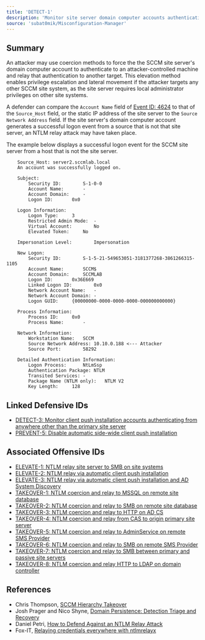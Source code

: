 ```yaml
---
title: 'DETECT-1'
description: 'Monitor site server domain computer accounts authenticating from another source'
source: 'subat0mik/Misconfiguration-Manager'
---
```


## Summary
An attacker may use coercion methods to force the the SCCM site server's domain computer account to authenticate to an attacker-controlled machine and relay that authentication to another target. This elevation method enables privilege escalation and lateral movement if the attacker targets any other SCCM site system, as the site server requires local administrator privileges on other site systems.

A defender can compare the `Account Name` field of [Event ID: 4624](https://learn.microsoft.com/en-us/previous-versions/windows/it-pro/windows-10/security/threat-protection/auditing/event-4624) to that of the `Source_Host` field, or the static IP address of the site server to the `Source Network Address` field. If the site server's domain computer account generates a successful logon event from a source that is not that site server, an NTLM relay attack may have taken place.

The example below displays a successful logon event for the SCCM site server from a host that is not the site server.

```
    Source_Host: server2.sccmlab.local
    An account was successfully logged on.

    Subject:
        Security ID:		S-1-0-0
        Account Name:		-
        Account Domain:		-
        Logon ID:		0x0

    Logon Information:
        Logon Type:		3
        Restricted Admin Mode:	-
        Virtual Account:		No
        Elevated Token:		No

    Impersonation Level:		Impersonation

    New Logon:
        Security ID:		S-1-5-21-549653051-3181377268-3861266315-1105
        Account Name:		SCCM$
        Account Domain:		SCCMLAB
        Logon ID:		0x36E669
        Linked Logon ID:		0x0
        Network Account Name:	-
        Network Account Domain:	-
        Logon GUID:		{00000000-0000-0000-0000-000000000000}

    Process Information:
        Process ID:		0x0
        Process Name:		-

    Network Information:
        Workstation Name:	SCCM
        Source Network Address:	10.10.0.188 <--- Attacker
        Source Port:		58292

    Detailed Authentication Information:
        Logon Process:		NtLmSsp 
        Authentication Package:	NTLM
        Transited Services:	-
        Package Name (NTLM only):	NTLM V2
        Key Length:		128

```

## Linked Defensive IDs
- [DETECT-3: Monitor client push installation accounts authenticating from anywhere other than the primary site server](../DETECT-3/detect-3_description)
- [PREVENT-5: Disable automatic side-wide client push installation](../../PREVENT/PREVENT-5/prevent-5_description)

## Associated Offensive IDs
- [ELEVATE-1: NTLM relay site server to SMB on site systems](../../../attack-techniques/ELEVATE/ELEVATE-1/ELEVATE-1_description)
- [ELEVATE-2: NTLM relay via automatic client push installation](../../../attack-techniques/ELEVATE/ELEVATE-2/ELEVATE-2_description)
- [ELEVATE-3: NTLM relay via automatic client push installation and AD System Discovery](../../../attack-techniques/ELEVATE/ELEVATE-3/ELEVATE-3_description)
- [TAKEOVER-1: NTLM coercion and relay to MSSQL on remote site database](../../../attack-techniques/TAKEOVER/TAKEOVER-1/takeover-1_description)
- [TAKEOVER-2: NTLM coercion and relay to SMB on remote site database](../../../attack-techniques/TAKEOVER/TAKEOVER-2/takeover-2_description)
- [TAKEOVER-3: NTLM coercion and relay to HTTP on AD CS](../../../attack-techniques/TAKEOVER/TAKEOVER-3/)
- [TAKEOVER-4: NTLM coercion and relay from CAS to origin primary site server](../../../attack-techniques/TAKEOVER/TAKEOVER-5/takeover-5_description)
- [TAKEOVER-5: NTLM coercion and relay to AdminService on remote SMS Provider](../../../attack-techniques/TAKEOVER/TAKEOVER-5/takeover-5_description)
- [TAKEOVER-6: NTLM coercion and relay to SMB on remote SMS Provider](../../../attack-techniques/TAKEOVER/TAKEOVER-6/takeover-6_description)
- [TAKEOVER-7: NTLM coercion and relay to SMB between primary and passive site servers](../../../attack-techniques/TAKEOVER/TAKEOVER-7/takeover-7_description)
- [TAKEOVER-8: NTLM coercion and relay HTTP to LDAP on domain controller](../../../attack-techniques/TAKEOVER/TAKEOVER-8/takeover-8_description)

## References
- Chris Thompson, [SCCM Hierarchy Takeover](https://posts.specterops.io/sccm-hierarchy-takeover-41929c61e087)
- Josh Prager and Nico Shyne, [Domain Persistence: Detection Triage and Recovery](https://github.com/bouj33boy/Domain-Persistence-Detection-Triage-and-Recovery-SO-CON-2024)
- Daniel Petri, [How to Defend Against an NTLM Relay Attack](https://www.semperis.com/blog/how-to-defend-against-ntlm-relay-attack/)
- Fox-IT, [Relaying credentials everywhere with ntlmrelayx](https://blog.fox-it.com/2017/05/09/relaying-credentials-everywhere-with-ntlmrelayx/)
